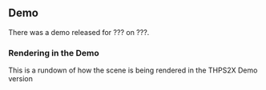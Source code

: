 == Demo ==

There was a demo released for ??? on ???.

=== Rendering in the Demo ===

This is a rundown of how the scene is being rendered in the THPS2X Demo version